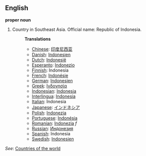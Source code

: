 ==English==

'''proper noun'''

# Country in Southeast Asia. Official name: Republic of Indonesia.
#:'''Translations'''
#:*[[Chinese]]: [[印度尼西亚]]
#:*[[Danish]]: [[Indonesien]]
#:*[[Dutch]]: [[Indonesië]]
#:*[[Esperanto]]: [[Indonezio]]
#:*[[Finnish]]: Indonesia
#:*[[French]]: [[Indonésie]]
#:*[[German]]: [[Indonesien]]
#:*[[Greek]]: [[Ινδονησία]]
#:*[[Indonesian]]: [[Indonesia]]
#:*[[Interlingua]]: [[Indonesia]]
#:*[[Italian]]: Indonesia
#:*[[Japanese]]: [[インドネシア]]
#:*[[Polish]]: [[Indonezja]]
#:*[[Portuguese]]: [[Indonésia]]
#:*[[Romanian]]: [[Indonezia]] ''f''
#:*[[Russian]]: [[Индонезия]]
#:*[[Spanish]]: Indonesia
#:*[[Swedish]]: [[Indonesien]]

''See'': [[Countries of the world]]